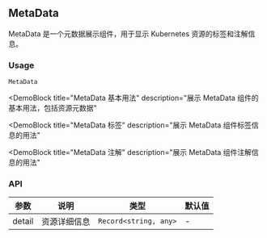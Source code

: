 
## MetaData

MetaData 是一个元数据展示组件，用于显示 Kubernetes 资源的标签和注解信息。

### Usage

`MetaData`

<DemoBlock
  title="MetaData 基本用法"
  description="展示 MetaData 组件的基本用法，包括资源元数据"
>
  <Basic />
</DemoBlock>

<DemoBlock
  title="MetaData 标签"
  description="展示 MetaData 组件标签信息的用法"
>
  <WithLabels />
</DemoBlock>

<DemoBlock
  title="MetaData 注解"
  description="展示 MetaData 组件注解信息的用法"
>
  <WithAnnotations />
</DemoBlock>

### API

| 参数 | 说明 | 类型 | 默认值 |
| --- | --- | --- | --- |
| detail | 资源详细信息 | `Record<string, any>` | - | 
